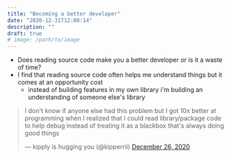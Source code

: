 ```yaml
---
title: "Becoming a better developer"
date: "2020-12-31T12:08:14"
description: ""
draft: true
# image: /path/to/image
---
```


- Does reading source code make you a better developer or is it a waste of time?
- I find that reading source code often helps me understand things but it comes at an opportunity cost
  - instead of building features in my own library i'm building an understanding of someone else's library

<blockquote className="twitter-tweet" data-align="center">
  <p lang="en" dir="ltr">
    I don&#39;t know if anyone else had this problem but I got 10x better at
    programming when I realized that I could read library/package code to help
    debug instead of treating it as a blackbox that&#39;s always doing good
    things
  </p>
  &mdash; kipply is hugging you (@kipperrii) <a href="https://twitter.com/kipperrii/status/1342937424658374659?ref_src=twsrc%5Etfw">December 26, 2020</a>
</blockquote>
